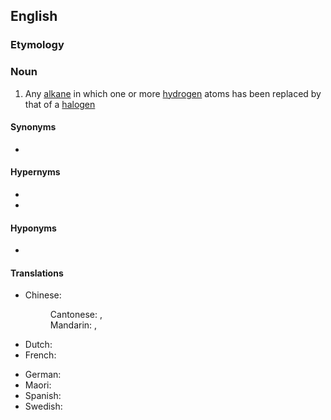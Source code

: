 ==English==
{{wikipedia}}

===Etymology===
{{prefix|en|halo|alkane}}

===Noun===
{{en-noun}}

# {{lb|en|organic chemistry}} Any [[alkane]] in which one or more [[hydrogen]] atoms has been replaced by that of a [[halogen]]

====Synonyms====
* {{l|en|alkyl halide}}

====Hypernyms====
* {{l|en|organohalide}}
* {{l|en|halocarbon}}

====Hyponyms====
* {{l|en|chloroalkane}}

====Translations====
{{trans-top|chemical compound}}
* Chinese:
*: Cantonese: {{t|yue|鹵代烷|sc=Hani}}, {{t|yue|卤代烷|tr=lou5 doi6 jyun4, lou5 doi6 jyun4-2|sc=Hani}}
*: Mandarin: {{t|cmn|鹵代烷|sc=Hani}}, {{t|cmn|卤代烷|tr=lǔdàiwán|sc=Hani}}
* Dutch: {{t|nl|halogeenalkanen}}
* French: {{t|fr|halogénoalcane|m}}
{{trans-mid}}
* German: {{t|de|Halogenalkan}}
* Maori: {{t|mi|	waiwarotahi whāpāhare}}
* Spanish: {{t|es|haloalcano}}
* Swedish: {{t|sv|halogenalkan|c}}
{{trans-bottom}}